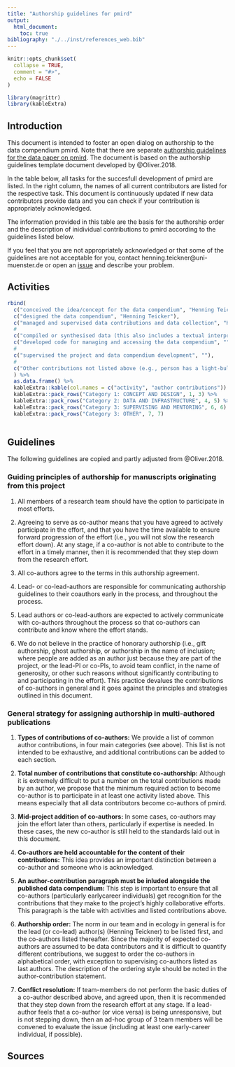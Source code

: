 ```yaml
---
title: "Authorship guidelines for pmird"
output: 
  html_document:
    toc: true
bibliography: "./../inst/references_web.bib"
---
```


```r
knitr::opts_chunk$set(
  collapse = TRUE,
  comment = "#>",
  echo = FALSE
)
```

```r
library(magrittr)
library(kableExtra)
```

## Introduction

This document is intended to foster an open dialog on authorship to the data compendium pmird. Note that there are separate [authorship guidelines for the data paper on pmird](a07-Authorship-guidelines-for-the-data-paper.html). The document is based on the authorship guidelines template document developed by @Oliver.2018.

In the table below, all tasks for the succesfull development of pmird are listed. In the right column, the names of all current contributors are listed for the respective task. This document is continuously updated if new data contributors provide data and you can check if your contribution is appropriately acknowledged. 

The information provided in this table are the basis for the authorship order and the description of inidividual contributions to pmird according to the guidelines listed below.

If you feel that you are not appropriately acknowledged or that some of the guidelines are not acceptable for you, contact henning.teickner@uni-muenster.de or open an [issue](https://github.com/henningte/pmird/issues) and describe your problem. 

## Activities

```r
rbind( 
  c("conceived the idea/concept for the data compendium", "Henning Teicker"),
  c("designed the data compendium", "Henning Teicker"),
  c("managed and supervised data contributions and data collection", "Henning Teicker"),
  #
  c("compiled or synthesised data (this also includes a textual interpretation/evaluation of the data and data quality)", ""),
  c("developed code for managing and accessing the data compendium", ""),
  #
  c("supervised the project and data compendium development", ""),
  # 
  c("Other contributions not listed above (e.g., person has a light-bulb moment that completely changes scope/slant of project), please specify", "")
  ) %>%
  as.data.frame() %>%
  kableExtra::kable(col.names = c("activity", "author contributions")) %>%
  kableExtra::pack_rows("Category 1: CONCEPT AND DESIGN", 1, 3) %>%
  kableExtra::pack_rows("Category 2: DATA AND INFRASTRUCTURE", 4, 5) %>%
  kableExtra::pack_rows("Category 3: SUPERVISING AND MENTORING", 6, 6) %>%
  kableExtra::pack_rows("Category 3: OTHER", 7, 7)
  
```

## Guidelines

The following guidelines are copied and partly adjusted from @Oliver.2018.

### Guiding principles of authorship for manuscripts originating from this project

1. All members of a research team should have the option to participate in most efforts.

2. Agreeing to serve as co-author means that you have agreed to actively participate in the effort, and that you have the time available to ensure forward progression of the effort (i.e., you will not slow the research effort down). At any stage, if a co-author is not able to contribute to the effort in a timely manner, then it is recommended that they step down from the research effort.

3. All co-authors agree to the terms in this authorship agreement.

4. Lead- or co-lead-authors are responsible for communicating authorship guidelines to their coauthors early in the process, and throughout the process.

5. Lead authors or co-lead-authors are expected to actively communicate with co-authors throughout
the process so that co-authors can contribute and know where the effort stands.

6. We do not believe in the practice of honorary authorship (i.e., gift authorship, ghost authorship, or authorship in the name of inclusion; where people are added as an author just because they are part of the project, or the lead-PI or co-PIs, to avoid team conflict, in the name of generosity, or other such reasons without significantly contributing to and participating in the effort). This practice devalues the contributions of co-authors in general and it goes against the principles and strategies outlined in this document.


### General strategy for assigning authorship in multi-authored publications

1. **Types of contributions of co-authors:** We provide a list of common author contributions, in four main categories (see above). This list is not intended to be exhaustive, and additional contributions can be added to each section.

2. **Total number of contributions that constitute co-authorship:** Although it is extremely difficult to put a number on the total contributions made by an author, we propose that the minimum required action to become co-author is to participate in at least one activity listed above. This means especially that all data contributors become co-authors of pmird.

3. **Mid-project addition of co-authors:** In some cases, co-authors may join the effort later than others, particularly if expertise is needed. In these cases, the new co-author is still held to the standards laid out in this document.

4. **Co-authors are held accountable for the content of their contributions:** This idea provides an important distinction between a co-author and someone who is acknowledged. 

5. **An author-contribution paragraph must be inluded alongside the published data compendium:** This step is important to ensure that all co-authors (particularly earlycareer individuals) get recognition for the contributions that they make to the project’s highly collaborative efforts. This paragraph is the table with activities and listed contributions above.

6. **Authorship order:** The norm in our team and in ecology in general is for the lead (or co-lead) author(s) (Henning Teickner) to be listed first, and the co-authors listed thereafter. Since the majority of expected co-authors are assumed to be data contributors and it is difficult to quantify different contributions, we suggest to order the co-authors in alphabetical order, with exception to supervising co-authors listed as last authors. The description of the ordering style should be noted in the author-contribution statement.

7. **Conflict resolution:** If team-members do not perform the basic duties of a co-author described above, and agreed upon, then it is recommended that they step down from the research effort at any stage. If a lead-author feels that a co-author (or vice versa) is being unresponsive, but is not stepping down, then an ad-hoc group of 3 team members will be convened to evaluate the issue (including at least one early-career individual, if possible).

## Sources
